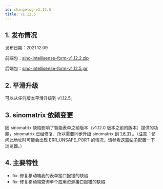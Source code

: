 ```yaml
---
id: changelog-v1.12.5
title: v1.12.5
---
```



## 1. 发布情况

发布日期：2021.12.09

前端包：[sino-intellisense-form-v1.12.2.zip](http://sino-intellisense-form.oss-cn-beijing.aliyuncs.com/v1.12.2/sino-intellisense-form-v1.12.2.zip)

后端包：[sino-intellisense-form-v1.12.5.jar](http://sino-intellisense-form.oss-cn-beijing.aliyuncs.com/v1.12.4/sino-intellisense-form-v1.12.5.jar)

## 2. 平滑升级

可以从任何版本平滑升级到 v1.12.5。

## 3. sinomatrix 依赖变更

因 sinomatrix 缺陷影响了智能表单之前版本（v1.12.0 版本之前的版本）提供的功能，sinomatrix 已经修复，所以需要同步升级 sinomatrix 到 [1.6.31](http://47.93.34.153:10080/sino-matrix/sino-matrix/blob/master/CHANGELOG.md) 。（注意：访问此地址时可能会出现 ERR_UNSAFE_PORT 的情况，请参看[这篇帖子](https://blog.csdn.net/kjcxmx/article/details/118122483)配置一下浏览器。）

## 4. 主要特性

- fix: 修复移动端我的表单接口报错的缺陷
- fix: 修复移动端查询单个应用资源接口报错的缺陷
